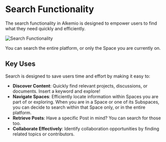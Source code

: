 # Search Functionality

The search functionality in Alkemio is designed to empower users to find what they need quickly and efficiently. 

![Search Functionality](/search.png)

You can search the entire platform, or only the Space you are currently on.

## Key Uses

Search is designed to save users time and effort by making it easy to:
- **Discover Content**: Quickly find relevant projects, discussions, or documents. Insert a keyword and explore!
- **Navigate Spaces**: Efficiently locate information within Spaces you are part of or exploring. When you are in a Space or one of its Subspaces, you can decide to search within that Space only, or in the entire platform.
- **Retrieve Posts**: Have a specific Post in mind? You can search for those too.
- **Collaborate Effectively**: Identify collaboration opportunities by finding related topics or contributors.